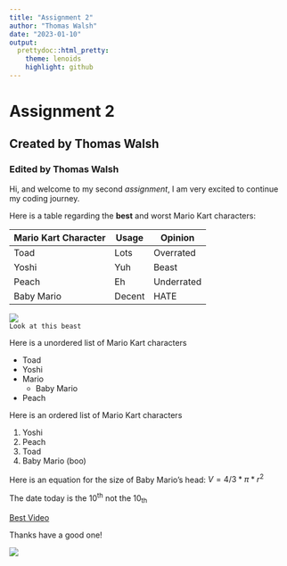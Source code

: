 ```yaml
---
title: "Assignment 2"
author: "Thomas Walsh"
date: "2023-01-10"
output: 
  prettydoc::html_pretty:
    theme: lenoids
    highlight: github
---
```


# **Assignment 2** 
## Created by Thomas Walsh
### Edited by Thomas Walsh

  Hi, and welcome to my second *assignment*, I am very excited to continue my coding journey.
  
  Here is a table regarding the **best** and worst Mario Kart characters:
  
  Mario Kart Character | Usage | Opinion
  ---------------------|-------|----------
       Toad            | Lots  | Overrated 
       Yoshi           | Yuh   | Beast
       Peach           | Eh    | Underrated
     Baby Mario        | Decent| HATE
     
![](Yoshi.jfif)  
`Look at this beast`

Here is a unordered list of Mario Kart characters

* Toad 
* Yoshi
* Mario
  + Baby Mario
* Peach

Here is an ordered list of Mario Kart characters

1. Yoshi
2. Peach
3. Toad
4. Baby Mario (boo)

Here is an equation for the size of Baby Mario's head:
$V = 4/3 * \pi*r^2$ 

The date today is the 10^th^ not the 10~th~

[Best Video](https://www.youtube.com/watch?v=_XkKufyIiAY)


Thanks have a good one! 

![](rats.png)

    
